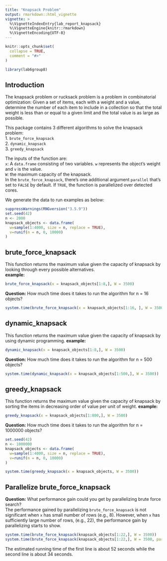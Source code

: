 ```yaml
---
title: "Knapsack Problem"
output: rmarkdown::html_vignette
vignette: >
  %\VignetteIndexEntry{lab_report_knapsack}
  %\VignetteEngine{knitr::rmarkdown}
  %\VignetteEncoding{UTF-8}
---
```


```r
knitr::opts_chunk$set(
  collapse = TRUE,
  comment = "#>"
)
```

```r
library(lab6group8)
```
## Introduction
The knapsack problem or rucksack problem is a problem in combinatorial optimization: Given a set of items, each with a weight and a value, determine the number of each item to include in a collection so that the total weight is less than or equal to a given limit and the total value is as large as possible.

This package contains 3 different algorithms to solve the knapsack problem:  
1. `brute_force_knapsack`  
2. `dynamic_knapsack`  
3. `greedy_knapsack`  

The inputs of the function are:  
`x`: A `data.frame` consisting of two variables. `w` represents the object's weight and `v` is the value.  
`W`: the maximum capacity of the knapsack.  
In the `brute_force_knapsack`, there's one additional argument `parallel` that's set to `FALSE` by default. If `TRUE`, the function is parallelized over detected cores.  

We generate the data to run examples as below:
```r
suppressWarnings(RNGversion("3.5.9"))
set.seed(42)
n <- 2000
knapsack_objects <- data.frame(
  w=sample(1:4000, size = n, replace = TRUE),
  v=runif(n = n, 0, 10000)
)
```

## brute_force_knapsack
This function returns the maximum value given the capacity of knapsack by looking through every possible alternatives.  
**example:**
```r
brute_force_knapsack(x = knapsack_objects[1:8,], W = 3500)
```
**Question:** How much time does it takes to run the algorithm for n = 16 objects?
```r
system.time(brute_force_knapsack(x = knapsack_objects[1:16, ], W = 3500))
```


## dynamic_knapsack
This function returns the maximum value given the capacity of knapsack by using dynamic programming.
**example:**
```r
dynamic_knapsack(x = knapsack_objects[1:8,], W = 3500)
```
**Question:** How much time does it takes to run the algorithm for n = 500 objects?
```r
system.time(dynamic_knapsack(x = knapsack_objects[1:500,], W = 3500))
```


## greedy_knapsack
This function returns the maximum value given the capacity of knapsack by sorting the items in decreasing order of value per unit of weight.
**example:**
```r
greedy_knapsack(x = knapsack_objects[1:800,], W = 3500)
```
**Question:** How much time does it takes to run the algorithm for n = 1000000 objects?
```r
set.seed(42)
n <- 1000000
knapsack_objects <- data.frame(
  w=sample(1:4000, size = n, replace = TRUE),
  v=runif(n = n, 0, 10000)
)

system.time(greedy_knapsack(x = knapsack_objects, W = 3500))
```


## Parallelize brute_force_knapsack
**Question:** What performance gain could you get by parallelizing brute force search?  
The performance gained by parallelizing `brute_force_knapsack` is not significant when `x` has small number of rows (e.g., 8). However, when `x` has sufficiently large number of rows, (e.g., 22), the performance gain by parallelizing starts to show.

```r
system.time(brute_force_knapsack(knapsack_objects[1:22,], W = 3500))
system.time(brute_force_knapsack(knapsack_objects[1:22,], W = 3500, parallel = TRUE))
```
The estimated running time of the first line is about 52 seconds while the second line is about 34 seconds.